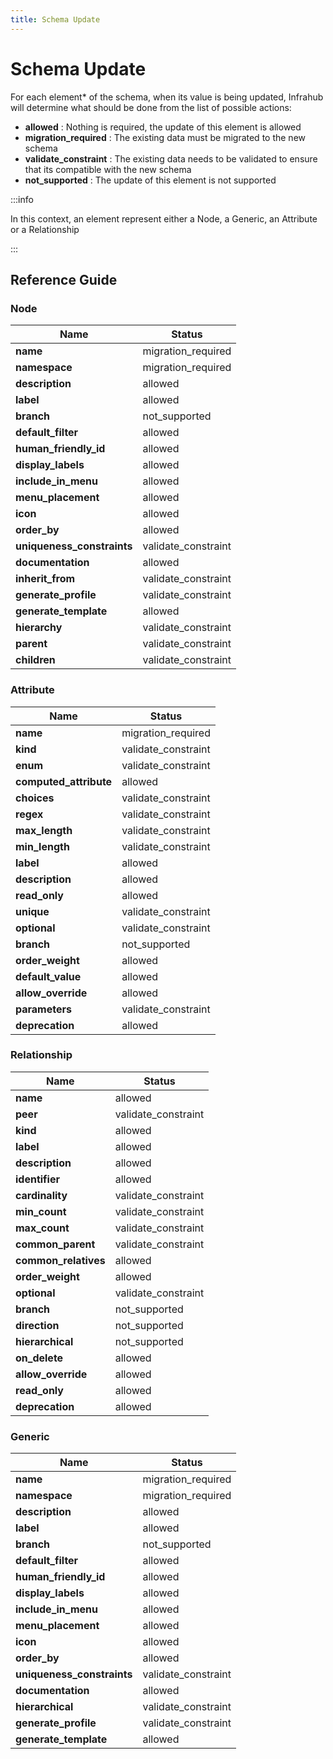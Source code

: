 ```yaml
---
title: Schema Update
---
```


<!-- vale off -->
<!-- markdownlint-disable MD012 -->

# Schema Update

For each element* of the schema, when its value is being updated, Infrahub will determine what should be done from the list of possible actions:

- **allowed** : Nothing is required, the update of this element is allowed
- **migration_required** : The existing data must be migrated to the new schema
- **validate_constraint** : The existing data needs to be validated to ensure that its compatible with the new schema
- **not_supported** : The update of this element is not supported

:::info

In this context, an element represent either a Node, a Generic, an Attribute or a Relationship

:::

## Reference Guide

### Node

| Name | Status |
| ---- | ---- |
| **name** | migration_required |
| **namespace** | migration_required |
| **description** | allowed |
| **label** | allowed |
| **branch** | not_supported |
| **default_filter** | allowed |
| **human_friendly_id** | allowed |
| **display_labels** | allowed |
| **include_in_menu** | allowed |
| **menu_placement** | allowed |
| **icon** | allowed |
| **order_by** | allowed |
| **uniqueness_constraints** | validate_constraint |
| **documentation** | allowed |
| **inherit_from** | validate_constraint |
| **generate_profile** | validate_constraint |
| **generate_template** | allowed |
| **hierarchy** | validate_constraint |
| **parent** | validate_constraint |
| **children** | validate_constraint |


### Attribute

| Name | Status |
| ---- | ---- |
| **name** | migration_required |
| **kind** | validate_constraint |
| **enum** | validate_constraint |
| **computed_attribute** | allowed |
| **choices** | validate_constraint |
| **regex** | validate_constraint |
| **max_length** | validate_constraint |
| **min_length** | validate_constraint |
| **label** | allowed |
| **description** | allowed |
| **read_only** | allowed |
| **unique** | validate_constraint |
| **optional** | validate_constraint |
| **branch** | not_supported |
| **order_weight** | allowed |
| **default_value** | allowed |
| **allow_override** | allowed |
| **parameters** | validate_constraint |
| **deprecation** | allowed |


### Relationship

| Name | Status |
| ---- | ---- |
| **name** | allowed |
| **peer** | validate_constraint |
| **kind** | allowed |
| **label** | allowed |
| **description** | allowed |
| **identifier** | allowed |
| **cardinality** | validate_constraint |
| **min_count** | validate_constraint |
| **max_count** | validate_constraint |
| **common_parent** | validate_constraint |
| **common_relatives** | allowed |
| **order_weight** | allowed |
| **optional** | validate_constraint |
| **branch** | not_supported |
| **direction** | not_supported |
| **hierarchical** | not_supported |
| **on_delete** | allowed |
| **allow_override** | allowed |
| **read_only** | allowed |
| **deprecation** | allowed |


### Generic

| Name | Status |
| ---- | ---- |
| **name** | migration_required |
| **namespace** | migration_required |
| **description** | allowed |
| **label** | allowed |
| **branch** | not_supported |
| **default_filter** | allowed |
| **human_friendly_id** | allowed |
| **display_labels** | allowed |
| **include_in_menu** | allowed |
| **menu_placement** | allowed |
| **icon** | allowed |
| **order_by** | allowed |
| **uniqueness_constraints** | validate_constraint |
| **documentation** | allowed |
| **hierarchical** | validate_constraint |
| **generate_profile** | validate_constraint |
| **generate_template** | allowed |


